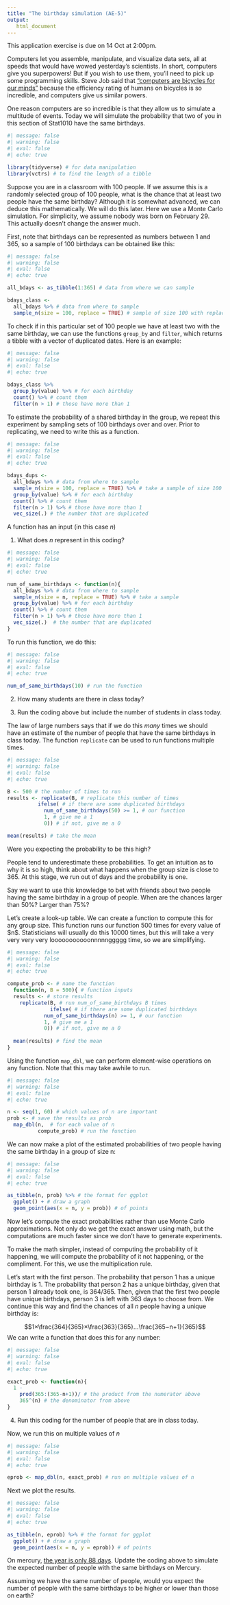 ```yaml
---
title: "The birthday simulation (AE-5)"
output: 
   html_document
---
```


::: callout-important
This application exercise is due on 14 Oct at 2:00pm.
:::

Computers let you assemble, manipulate, and visualize data sets, all at speeds that would have wowed yesterday's scientists. In short, computers give you superpowers! But if you wish to use them, you'll need to pick up some programming skills. Steve Job said that ["computers are bicycles for our minds"](https://medium.learningbyshipping.com/bicycle-121262546097) because the efficiency rating of humans on bicycles is so incredible, and computers give us similar powers.

One reason computers are so incredible is that they allow us to simulate a multitude of events. Today we will simulate the probability that two of you in this section of Stat1010 have the same birthdays.

```r
#| message: false
#| warning: false
#| eval: false
#| echo: true

library(tidyverse) # for data manipulation
library(vctrs) # to find the length of a tibble
```

Suppose you are in a classroom with 100 people. If we assume this is a randomly selected group of 100 people, what is the chance that at least two people have the same birthday? Although it is somewhat advanced, we can deduce this mathematically. We will do this later. Here we use a Monte Carlo simulation. For simplicity, we assume nobody was born on February 29. This actually doesn't change the answer much.

First, note that birthdays can be represented as numbers between 1 and 365, so a sample of 100 birthdays can be obtained like this:

```r
#| message: false
#| warning: false
#| eval: false
#| echo: true

all_bdays <- as_tibble(1:365) # data from where we can sample

bdays_class <- 
  all_bdays %>% # data from where to sample
  sample_n(size = 100, replace = TRUE) # sample of size 100 with replacement
```

To check if in this particular set of 100 people we have at least two with the same birthday, we can use the functions `group_by` and `filter`, which returns a tibble with a vector of duplicated dates. Here is an example:

```r
#| message: false
#| warning: false
#| eval: false
#| echo: true

bdays_class %>% 
  group_by(value) %>% # for each birthday
  count() %>% # count them
  filter(n > 1) # those have more than 1
```

To estimate the probability of a shared birthday in the group, we repeat this experiment by sampling sets of 100 birthdays over and over. Prior to replicating, we need to write this as a function.

```r
#| message: false
#| warning: false
#| eval: false
#| echo: true

bdays_dups <- 
  all_bdays %>% # data from where to sample
  sample_n(size = 100, replace = TRUE) %>% # take a sample of size 100
  group_by(value) %>% # for each birthday
  count() %>% # count them
  filter(n > 1) %>% # those have more than 1
  vec_size(.) # the number that are duplicated
```

A function has an input (in this case $n$)

1.  What does $n$ represent in this coding?

```r
#| message: false
#| warning: false
#| eval: false
#| echo: true

num_of_same_birthdays <- function(n){
  all_bdays %>% # data from where to sample
  sample_n(size = n, replace = TRUE) %>% # take a sample
  group_by(value) %>% # for each birthday
  count() %>% # count them
  filter(n > 1) %>% # those have more than 1
  vec_size(.)  # the number that are duplicated
}
```

To run this function, we do this:

```r
#| message: false
#| warning: false
#| eval: false
#| echo: true

num_of_same_birthdays(10) # run the function
```

2.  How many students are there in class today?

3.  Run the coding above but include the number of students in class today.

The law of large numbers says that if we do this *many* times we should have an estimate of the number of people that have the same birthdays in class today. The function `replicate` can be used to run functions multiple times.

```r
#| message: false
#| warning: false
#| eval: false
#| echo: true

B <- 500 # the number of times to run
results <- replicate(B, # replicate this number of times
          ifelse( # if there are some duplicated birthdays
            num_of_same_birthdays(50) >= 1, # our function
            1, # give me a 1
            0)) # if not, give me a 0

mean(results) # take the mean
```

Were you expecting the probability to be this high?

People tend to underestimate these probabilities. To get an intuition as to why it is so high, think about what happens when the group size is close to 365. At this stage, we run out of days and the probability is one.

Say we want to use this knowledge to bet with friends about two people having the same birthday in a group of people. When are the chances larger than 50%? Larger than 75%?

Let's create a look-up table. We can create a function to compute this for any group size. This function runs our function $500$ times for every value of \$n\$. Statisticians will usually do this $10000$ times, but this will take a very very very very looooooooooonnnnnggggg time, so we are simplifying.

```r
#| message: false
#| warning: false
#| eval: false
#| echo: true

compute_prob <- # name the function
  function(n, B = 500){ # function inputs
  results <- # store results
    replicate(B, # run num_of_same_birthdays B times 
              ifelse( # if there are some duplicated birthdays
            num_of_same_birthdays(n) >= 1, # our function
            1, # give me a 1
            0)) # if not, give me a 0
  
  mean(results) # find the mean
}
```

Using the function `map_dbl`, we can perform element-wise operations on any function. Note that this may take awhile to run.

```r
#| message: false
#| warning: false
#| eval: false
#| echo: true

n <- seq(1, 60) # which values of n are important
prob <- # save the results as prob
  map_dbl(n,  # for each value of n 
          compute_prob) # run the function
```

We can now make a plot of the estimated probabilities of two people having the same birthday in a group of size n:

```r
#| message: false
#| warning: false
#| eval: false
#| echo: true

as_tibble(n, prob) %>% # the format for ggplot
  ggplot() + # draw a graph
  geom_point(aes(x = n, y = prob)) # of points
```

Now let's compute the exact probabilities rather than use Monte Carlo approximations. Not only do we get the exact answer using math, but the computations are much faster since we don't have to generate experiments.

To make the math simpler, instead of computing the probability of it happening, we will compute the probability of it not happening, or the compliment. For this, we use the multiplication rule.

Let's start with the first person. The probability that person 1 has a unique birthday is 1. The probability that person 2 has a unique birthday, given that person 1 already took one, is 364/365. Then, given that the first two people have unique birthdays, person 3 is left with 363 days to choose from. We continue this way and find the chances of all $n$ people having a unique birthday is:

$$1×\frac{364}{365}×\frac{363}{365}…\frac{365−n+1}{365}$$ We can write a function that does this for any number:

```r
#| message: false
#| warning: false
#| eval: false
#| echo: true

exact_prob <- function(n){
  1 - 
    prod(365:(365-n+1))/ # the product from the numerator above
    365^(n) # the denominator from above
}
```

4.  Run this coding for the number of people that are in class today.

Now, we run this on multiple values of $n$

```r
#| message: false
#| warning: false
#| eval: false
#| echo: true

eprob <- map_dbl(n, exact_prob) # run on multiple values of n
```

Next we plot the results.

```r
#| message: false
#| warning: false
#| eval: false
#| echo: true

as_tibble(n, eprob) %>% # the format for ggplot
  ggplot() + # draw a graph
  geom_point(aes(x = n, y = eprob)) # of points
```

On mercury, [the year is only 88 days](https://www.universetoday.com/47834/length-of-day-on-mercury/). Update the coding above to simulate the expected number of people with the same birthdays on Mercury.

Assuming we have the same number of people, would you expect the number of people with the same birthdays to be higher or lower than those on earth?
